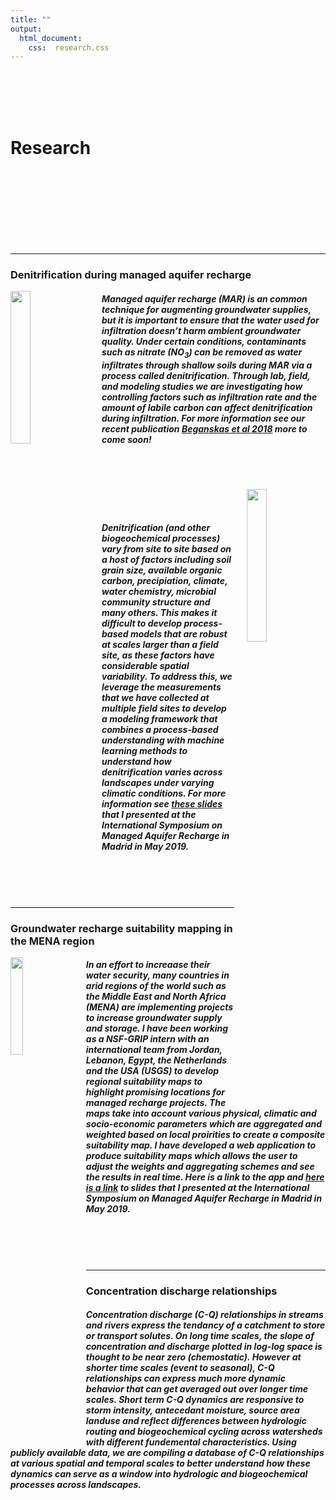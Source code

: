 ```yaml
---
title: ""
output:
  html_document:
    css:  research.css
---
```


<br>
<br>
<br>
<br>

# Research
<br>
<br>
<br>
<br>
<br>
<br>
<br>


---
### Denitrification during managed aquifer recharge

<img src="images/PlotSampling.png" style="width:25%; height = 150px; margin-right: 20px" align="left">


##### Managed aquifer recharge (MAR) is an common technique for augmenting groundwater supplies, but it is important to ensure that the water used for infiltration doesn't harm ambient groundwater quality. Under certain conditions, contaminants such as nitrate (NO~3~) can be removed as water infiltrates through shallow soils during MAR via a process called denitrification. Through lab, field, and modeling studies we are investigating how controlling factors such as infiltration rate and the amount of labile carbon can affect denitrification during infiltration. For more information see our recent publication [_Beganskas et al 2018_](files/Beganskas_WR_2019.pdf) more to come soon!

<br>
<br>

<img src="images/ModelingFramework.gif" style="width:25%; height = 150px; margin-left: 20px" align="right">

<br>
<br>
<style>
div.blue { background-color:white; border-radius: 5px; padding: 20px;}
</style>
<div class = "blue">



##### Denitrification (and other biogeochemical processes) vary from site to site based on a host of factors including soil grain size, available organic carbon, precipiation, climate, water chemistry, microbial community structure and many others. This makes it difficult to develop process-based models that are robust at scales larger than a field site, as these factors have considerable spatial variability. To address this, we leverage the measurements that we have collected at multiple field sites to develop a modeling framework that combines a process-based understanding with machine learning methods to understand how denitrification varies across landscapes under varying climatic conditions. For more information see [_these slides_](files/ISMAR_DenitMapping_Presentation.pdf) that I presented at the International Symposium on Managed Aquifer Recharge in Madrid in May 2019.

</div>
<br>
<br>
<br>

********

### Groundwater recharge suitability mapping in the MENA region

<img src="images/JordanWadi.jpg" style="width:20%; height = 150px; margin-right: 20px" align="left">

##### In an effort to increaase their water security, many countries in arid regions of the world such as the Middle East and North Africa (MENA) are implementing projects to increase groundwater supply and storage. I have been working as a NSF-GRIP intern with an international team from Jordan, Lebanon, Egypt, the Netherlands and the USA (USGS) to develop regional suitability maps to highlight promising locations for managed recharge projects. The maps take into account various physical, climatic and socio-economic parameters which are aggregated and weighted based on local proirities to create a composite suitability map. I have developed a web application to produce suitability maps which allows the user to adjust the weights and aggregating schemes and see the results in real time. Here is a link to the app and [_here is a link_](files/ISMAR_AppPresentation.pdf) to slides that I presented at the International Symposium on Managed Aquifer Recharge in Madrid in May 2019.


<br>
<br>
<br>

********

### Concentration discharge relationships

##### Concentration discharge (C-Q) relationships in streams and rivers express the tendancy of a catchment to store or transport solutes. On long time scales, the slope of concentration and discharge plotted in log-log space is thought to be near zero (chemostatic). However at shorter time scales (event to seasonal), C-Q relationships can express much more dynamic behavior that can get averaged out over longer time scales. Short term C-Q dynamics are responsive to storm intensity, antecedant moisture, source area landuse and reflect differences between hydrologic routing and biogeochemical cycling across watersheds with different fundemental characteristics. Using publicly available data, we are compiling a database of C-Q relationships at various spatial and temporal scales to better understand how these dynamics can serve as a window into hydrologic and biogeochemical processes across landscapes.
